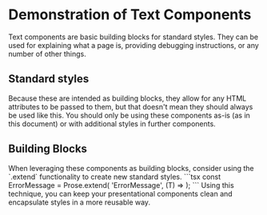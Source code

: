 
<Meta title="Components/Text" />
<Unstyled>

<H1>Demonstration of Text Components</H1>

<Prose>
	Text components are basic building blocks for standard styles. They can
	be used for explaining what a page is, providing debugging instructions,
	or any number of other things.
</Prose>

<H2>Standard styles</H2>
<Prose>
	Because these are intended as building blocks, they allow for any HTML
	attributes to be passed to them, but that doesn't mean they should always
	be used like this. You should only be using these components as-is (as in
	this document) or with additional styles in further components.
</Prose>

<H2>Building Blocks</H2>
<Prose>
	When leveraging these components as building blocks, consider using the
	`.extend` functionality to create new standard styles.
</Prose>
```tsx
const ErrorMessage = Prose.extend(
	'ErrorMessage', 
	(T) => <T className="text-red-800 dark:text-red-200" />
);
```
<HintText>
	Using this technique, you can keep your presentational components clean
	and encapsulate styles in a more reusable way.
</HintText>

</Unstyled>
